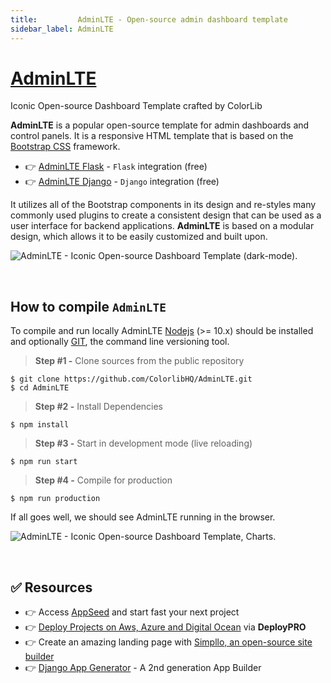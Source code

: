 ```yaml
---
title:         AdminLTE - Open-source admin dashboard template
sidebar_label: AdminLTE
---
```


# [AdminLTE](https://adminlte.io/)

<SubHeading>Iconic Open-source Dashboard Template crafted by ColorLib</SubHeading>

**AdminLTE** is a popular open-source template for admin dashboards and control panels. 
It is a responsive HTML template that is based on the [Bootstrap CSS](https://www.admin-dashboards.com/bootstrap-5-templates/) framework.

- 👉 [AdminLTE Flask](https://appseed.us/product/adminlte/flask/) - `Flask` integration (free)
- 👉 [AdminLTE Django](https://appseed.us/product/adminlte/django/) - `Django` integration (free) 

It utilizes all of the Bootstrap components in its design and re-styles many commonly used plugins to create a consistent design that can be used as a user interface for backend applications. 
**AdminLTE** is based on a modular design, which allows it to be easily customized and built upon.

![AdminLTE - Iconic Open-source Dashboard Template (dark-mode).](https://user-images.githubusercontent.com/51070104/224477453-232bc6ab-5080-4b9d-a1e7-6c423d9eeba4.png)

<br />

## How to compile `AdminLTE`

To compile and run locally AdminLTE [Nodejs](https://nodejs.org/en/) (>= 10.x) should be installed and optionally [GIT](https://git-scm.com/), the command line versioning tool.

> **Step #1 -** Clone sources from the public repository

```
$ git clone https://github.com/ColorlibHQ/AdminLTE.git
$ cd AdminLTE
```

> **Step #2 -** Install Dependencies

```
$ npm install
```

> **Step #3 -** Start in development mode (live reloading)

```
$ npm run start
```

> **Step #4 -** Compile for production

```
$ npm run production
```

If all goes well, we should see AdminLTE running in the browser.

![AdminLTE - Iconic Open-source Dashboard Template, Charts.](https://user-images.githubusercontent.com/51070104/224477558-45d1443f-c1ef-4c2e-9ea5-e413d932aa8f.png)

<br />

## ✅ Resources 

- 👉 Access [AppSeed](https://appseed.us/) and start fast your next project
- 👉 [Deploy Projects on Aws, Azure and Digital Ocean](https://www.docs.deploypro.dev/) via **DeployPRO**
- 👉 Create an amazing landing page with [Simpllo, an open-source site builder](https://www.simpllo.com/)
- 👉 [Django App Generator](https://app-generator.dev/django/) - A 2nd generation App Builder
